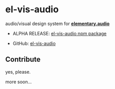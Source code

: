 
<Meta title="Introduction" />

# el-vis-audio

audio/visual design system for [**elementary.audio**](https://www.elementary.audio/)

- ALPHA RELEASE: [el-vis-audio npm package](https://www.npmjs.com/package/el-vis-audio)

- GitHub: [el-vis-audio](https://www.github.com/blechdom/el-vis-audio)

## Contribute

yes, please.

more soon...
